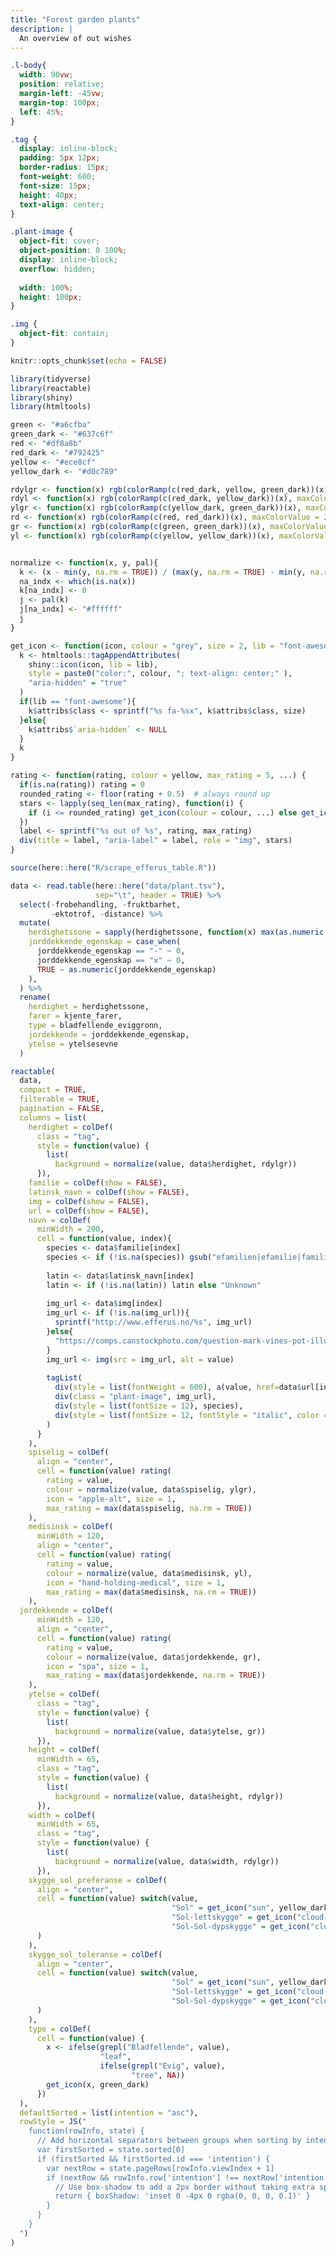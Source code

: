 ```yaml
---
title: "Forest garden plants"
description: |
  An overview of out wishes
---
```


```css
.l-body{
  width: 90vw;
  position: relative;
  margin-left: -45vw;
  margin-top: 100px;
  left: 45%;
}

.tag {
  display: inline-block;
  padding: 5px 12px;
  border-radius: 15px;
  font-weight: 600;
  font-size: 15px;
  height: 40px;
  text-align: center;
}

.plant-image {
  object-fit: cover;
  object-position: 0 100%;
  display: inline-block;
  overflow: hidden;
  
  width: 100%;
  height: 100px;
}

.img {
  object-fit: contain;
}

```

```r
knitr::opts_chunk$set(echo = FALSE)

library(tidyverse)
library(reactable)
library(shiny)
library(htmltools)
```

```r
green <- "#a6cfba"
green_dark <- "#637c6f"
red <- "#df8a8b"
red_dark <- "#792425"
yellow <- "#ece8cf"
yellow_dark <- "#d0c789"

rdylgr <- function(x) rgb(colorRamp(c(red_dark, yellow, green_dark))(x), maxColorValue = 255)
rdyl <- function(x) rgb(colorRamp(c(red_dark, yellow_dark))(x), maxColorValue = 255)
ylgr <- function(x) rgb(colorRamp(c(yellow_dark, green_dark))(x), maxColorValue = 255)
rd <- function(x) rgb(colorRamp(c(red, red_dark))(x), maxColorValue = 255)
gr <- function(x) rgb(colorRamp(c(green, green_dark))(x), maxColorValue = 255)
yl <- function(x) rgb(colorRamp(c(yellow, yellow_dark))(x), maxColorValue = 255)


normalize <- function(x, y, pal){
  k <- (x - min(y, na.rm = TRUE)) / (max(y, na.rm = TRUE) - min(y, na.rm = TRUE))
  na_indx <- which(is.na(x))
  k[na_indx] <- 0
  j <- pal(k)
  j[na_indx] <- "#ffffff"
  j
}
```


```r

get_icon <- function(icon, colour = "grey", size = 2, lib = "font-awesome") {
  k <- htmltools::tagAppendAttributes(
    shiny::icon(icon, lib = lib),
    style = paste0("color:", colour, "; text-align: center;" ),
    "aria-hidden" = "true"
  )
  if(lib == "font-awesome"){
    k$attribs$class <- sprintf("%s fa-%sx", k$attribs$class, size)
  }else{
    k$attribs$`aria-hidden` <- NULL
  }
  k
}

rating <- function(rating, colour = yellow, max_rating = 5, ...) {
  if(is.na(rating)) rating = 0
  rounded_rating <- floor(rating + 0.5)  # always round up
  stars <- lapply(seq_len(max_rating), function(i) {
    if (i <= rounded_rating) get_icon(colour = colour, ...) else get_icon(colour = "#d2d2d2", ...)
  })
  label <- sprintf("%s out of %s", rating, max_rating)
  div(title = label, "aria-label" = label, role = "img", stars)
}

```


```r
source(here::here("R/scrape_efferus_table.R"))

data <- read.table(here::here("data/plant.tsv"), 
                   sep="\t", header = TRUE) %>% 
  select(-frobehandling, -fruktbarhet, 
         -ektotrof, -distance) %>% 
  mutate(
    herdighetssone = sapply(herdighetssone, function(x) max(as.numeric(strsplit(x, "-")[[1]]))),
    jorddekkende_egenskap = case_when(
      jorddekkende_egenskap == "-" ~ 0, 
      jorddekkende_egenskap == "x" ~ 0,
      TRUE ~ as.numeric(jorddekkende_egenskap)
    ),
  ) %>% 
  rename(
    herdighet = herdighetssone,
    farer = kjente_farer,
    type = bladfellende_eviggronn,
    jordekkende = jorddekkende_egenskap,
    ytelse = ytelsesevne
  )
```


```r
reactable(
  data, 
  compact = TRUE,
  filterable = TRUE,
  pagination = FALSE,
  columns = list(
    herdighet = colDef(
      class = "tag",
      style = function(value) {
        list(
          background = normalize(value, data$herdighet, rdylgr))
      }),
    familie = colDef(show = FALSE),
    latinsk_navn = colDef(show = FALSE),
    img = colDef(show = FALSE), 
    url = colDef(show = FALSE), 
    navn = colDef(
      minWidth = 200,
      cell = function(value, index){
        species <- data$familie[index]
        species <- if (!is.na(species)) gsub("efamilien|efamilie|familien|familie", "", species) else "Unknown"
        
        latin <- data$latinsk_navn[index]
        latin <- if (!is.na(latin)) latin else "Unknown"
        
        img_url <- data$img[index]
        img_url <- if (!is.na(img_url)){
          sprintf("http://www.efferus.no/%s", img_url) 
        }else{
          "https://comps.canstockphoto.com/question-mark-vines-pot-illustration-drawing_csp72272295.jpg"
        }
        img_url <- img(src = img_url, alt = value)
        
        tagList(
          div(style = list(fontWeight = 600), a(value, href=data$url[index])),
          div(class = "plant-image", img_url),
          div(style = list(fontSize = 12), species),
          div(style = list(fontSize = 12, fontStyle = "italic", color = "#727272"), latin)
        )
      }
    ),
    spiselig = colDef(
      align = "center",
      cell = function(value) rating(
        rating = value, 
        colour = normalize(value, data$spiselig, ylgr), 
        icon = "apple-alt", size = 1,
        max_rating = max(data$spiselig, na.rm = TRUE))
    ),
    medisinsk = colDef(
      minWidth = 120,
      align = "center",
      cell = function(value) rating(
        rating = value, 
        colour = normalize(value, data$medisinsk, yl), 
        icon = "hand-holding-medical", size = 1,
        max_rating = max(data$medisinsk, na.rm = TRUE))
    ),
  jordekkende = colDef(
      minWidth = 120,
      align = "center",
      cell = function(value) rating(
        rating = value, 
        colour = normalize(value, data$jordekkende, gr), 
        icon = "spa", size = 1,
        max_rating = max(data$jordekkende, na.rm = TRUE))
    ),
    ytelse = colDef(
      class = "tag",
      style = function(value) {
        list(
          background = normalize(value, data$ytelse, gr))
      }),
    height = colDef(
      minWidth = 65,
      class = "tag",
      style = function(value) {
        list(
          background = normalize(value, data$height, rdylgr))
      }),
    width = colDef(
      minWidth = 65,
      class = "tag",
      style = function(value) {
        list(
          background = normalize(value, data$width, rdylgr))
      }),
    skygge_sol_preferanse = colDef(
      align = "center",
      cell = function(value) switch(value,
                                    "Sol" = get_icon("sun", yellow_dark),
                                    "Sol-lettskygge" = get_icon("cloud-sun", "#a2a2a2"),
                                    "Sol-Sol-dypskygge" = get_icon("cloud", "#626262")
      )
    ),
    skygge_sol_toleranse = colDef(
      align = "center",
      cell = function(value) switch(value,
                                    "Sol" = get_icon("sun", yellow_dark),
                                    "Sol-lettskygge" = get_icon("cloud-sun", "#a2a2a2"),
                                    "Sol-Sol-dypskygge" = get_icon("cloud", "#626262")
      )
    ),
    type = colDef(
      cell = function(value) { 
        x <- ifelse(grepl("Bladfellende", value),
                    "leaf",
                    ifelse(grepl("Evig", value),
                           "tree", NA))
        get_icon(x, green_dark)
      })
  ),
  defaultSorted = list(intention = "asc"),
  rowStyle = JS("
    function(rowInfo, state) {
      // Add horizontal separators between groups when sorting by intention
      var firstSorted = state.sorted[0]
      if (firstSorted && firstSorted.id === 'intention') {
        var nextRow = state.pageRows[rowInfo.viewIndex + 1]
        if (nextRow && rowInfo.row['intention'] !== nextRow['intention']) {
          // Use box-shadow to add a 2px border without taking extra space
          return { boxShadow: 'inset 0 -4px 0 rgba(0, 0, 0, 0.1)' }
        }
      }
    }
  ")
)
```






